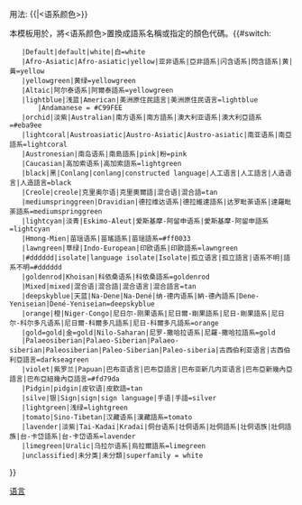 <noinclude>用法: &#123;&#123;{{PAGENAME}}|&lt;语系颜色&gt;&#125;&#125;

本模板用於{{tl|Infobox language}}，將&lt;语系颜色&gt;置換成語系名稱或指定的顏色代碼。</noinclude><includeonly>{{#switch:{{{1|}}}
	|Default|default|white|白=white
	|Afro-Asiatic|Afro-asiatic|yellow|亚非语系|亞非語系|闪含语系|閃含語系|黄|黃=yellow
	|yellowgreen|黄绿=yellowgreen
	|Altaic|阿尔泰语系|阿爾泰語系=yellowgreen
	|lightblue|浅蓝|American|美洲原住民語言|美洲原住民语言=lightblue
        |Andamanese = <nowiki>#C99FEE</nowiki>
	|orchid|淡紫|Australian|南方语系|南方語系|澳大利亚语系|澳大利亞語系=<nowiki>#eba9ee</nowiki>
	|lightcoral|Austroasiatic|Austro-Asiatic|Austro-asiatic|南亚语系|南亞語系=lightcoral
	|Austronesian|南岛语系|南島語系|pink|粉=pink
	|Caucasian|高加索语系|高加索語系=lightgreen
	|black|黑|Conlang|conlang|constructed language|人工语言|人工語言|人造语言|人造語言=black
	|Creole|creole|克里奥尔语|克里奧爾語|混合语|混合語=tan
	|mediumspringgreen|Dravidian|德拉维达语系|德拉維達語系|达罗毗荼语系|達羅毗荼語系=mediumspringgreen
	|lightcyan|淡青|Eskimo-Aleut|爱斯基摩-阿留申语系|愛斯基摩-阿留申語系=lightcyan
	|Hmong-Mien|苗瑶语系|苗瑤語系|苗瑶語系=<nowiki>#ff0033</nowiki>
	|lawngreen|草绿|Indo-European|印欧语系|印歐語系=lawngreen
	|#dddddd|isolate|language isolate|Isolate|孤立语言|孤立語言|语系不明|語系不明=<nowiki>#dddddd</nowiki>
	|goldenrod|Khoisan|科依桑语系|科依桑語系=goldenrod
	|Mixed|mixed|混合语|混合語|混合语言|混合語言=tan
	|deepskyblue|天蓝|Na-Dene|Na-Dené|纳-德内语系|納-德內語系|Dene-Yeniseian|Dené-Yeniseian=deepskyblue
	|orange|橙|Niger-Congo|尼日尔-刚果语系|尼日爾-剛果語系|尼日-剛果語系|尼日尔-科尔多凡语系|尼日爾-科爾多凡語系|尼日-科爾多凡語系=orange
	|gold=gold|金=gold|Nilo-Saharan|尼罗-撒哈拉语系|尼羅-撒哈拉語系=gold
	|Palaeosiberian|Palaeo-Siberian|Palaeo-siberian|Paleosiberian|Paleo-Siberian|Paleo-siberia|古西伯利亚语言|古西伯利亞語言=darkseagreen
	|violet|紫罗兰|Papuan|巴布亚语言|巴布亞語言|巴布亚新几内亚语言|巴布亞新幾內亞語言|巴布亞紐幾內亞語言=<nowiki>#fd79da</nowiki>
	|Pidgin|pidgin|皮钦语|皮欽語=tan
	|silve|银|Sign|sign|sign language|手语|手語=silver
	|lightgreen|浅绿=lightgreen
	|tomato|Sino-Tibetan|汉藏语系|漢藏語系=tomato
	|lavender|淡紫|Tai-Kadai|Kradai|侗台语系|壮侗语系|壯侗語系|壮侗语族|壯侗語族|台-卡岱語系|台-卡岱语系=lavender
	|limegreen|Uralic|乌拉尔语系|烏拉爾語系=limegreen
	|unclassified|未分类|未分類|superfamily = white
}}</includeonly><noinclude>

[[Category:语言模板|{{PAGENAME}}]]
[[Category:语言信息框模板|语言]]
</noinclude>
